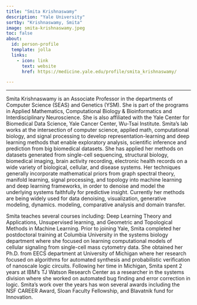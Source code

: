 ```yaml
---
title: "Smita Krishnaswamy"
description: "Yale University"
sortby: "Krishnaswamy, Smita"
image: smita-krishnaswamy.jpeg
toc: false
about:
  id: person-profile
  template: jolla
  links:
    - icon: link
      text: website
      href: https://medicine.yale.edu/profile/smita_krishnaswamy/

---
```

---


:::{#person-profile}
:::

Smita Krishnaswamy is an Associate Professor in the departments of Computer Science (SEAS) and Genetics (YSM). She is part of the programs in  Applied Mathematics, Computational Biology & Bioinformatics and Interdisciplinary Neuroscience. She is also affiliated with the Yale Center for Biomedical Data Science, Yale Cancer Center, Wu-Tsai Institute. Smita’s lab works at the intersection of computer science, applied math, computational biology, and signal processing to develop representation-learning and deep learning methods that enable exploratory analysis, scientific inference and prediction from big biomedical datasets. She has applied her methods on datasets generated from single-cell sequencing, structural biology, biomedical imaging, brain activity recording, electronic health records on a wide variety of biological, cellular, and disease systems.  Her  techniques generally incorporate mathematical priors from graph spectral theory, manifold learning, signal processing, and topology into machine learning and deep learning frameworks, in order to denoise and model the underlying systems faithfully for predictive insight. Currently her methods are being widely used for data denoising, visualization, generative modeling, dynamics. modeling, comparative analysis and domain transfer.



Smita teaches several courses including: Deep Learning Theory and Applications, Unsupervised learning, and Geometric and Topological Methods in Machine Learning.  Prior to joining Yale, Smita completed her postdoctoral training at Columbia University in the systems biology department where she focused on learning computational models of cellular signaling from single-cell mass cytometry data. She obtained her Ph.D. from EECS department at University of Michigan where her research focused on algorithms for automated synthesis and probabilistic verification of nanoscale logic circuits. Following her time in Michigan, Smita spent 2 years at IBM’s TJ Watson Research  Center as a researcher in the systems division where she worked on automated bug finding and error correction in logic. Smita’s work over the years has won several awards including the NSF CAREER Award, Sloan Faculty Fellowship, and Blavatnik fund for Innovation.




